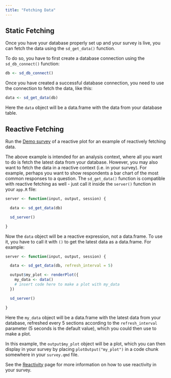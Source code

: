 ```yaml
---
title: "Fetching Data"
---
```


## Static Fetching

Once you have your database properly set up and your survey is live, you can fetch the data using the `sd_get_data()` function. 

To do so, you have to first create a database connection using the `sd_db_connect()` function:

```r
db <- sd_db_connect()
```

Once you have created a successful database connection, you need to use the connection to fetch the data, like this:

```r
data <- sd_get_data(db)
```

Here the `data` object will be a data.frame with the data from your database table.

## Reactive Fetching

::: {.callout-tip}

Run the [Demo survey](https://github.com/surveydown-dev/demos/tree/main/reactive-plot) of a reactive plot for an example of reactively fetching data.

:::

The above example is intended for an analysis context, where all you want to do is fetch the latest data from your database. However, you may also want to fetch the data in a reactive context (i.e. in your survey). For example, perhaps you want to show respondents a bar chart of the most common responses to a question. The `sd_get_data()` function is compatible with reactive fetching as well - just call it inside the `server()` function in your `app.R` file:

```r
server <- function(input, output, session) {

  data <- sd_get_data(db)

  sd_server()

}
```

Now the `data` object will be a reactive expression, not a data.frame. To use it, you have to call it with `()` to get the latest data as a data.frame. For example:

```r
server <- function(input, output, session) {

  data <- sd_get_data(db, refresh_interval = 5)

  output$my_plot <- renderPlot({  
    my_data <- data()
    # insert code here to make a plot with my_data
  })

  sd_server()

}
```

Here the `my_data` object will be a data.frame with the latest data from your database, refreshed every 5 sections according to the `refresh_interval` parameter (5 seconds is the default value), which you could then use to make a plot. 

In this example, the `output$my_plot` object will be a plot, which you can then display in your survey by placing `plotOutput("my_plot")` in a code chunk somewhere in your `survey.qmd` file.

See the [Reactivity](reactivity.qmd) page for more information on how to use reactivity in your survey.
